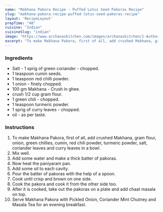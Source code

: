 ---
name: "Makhana Pakora Recipe - Puffed Lotus Seed Pakoras Recipe"
slug: "makhana-pakora-recipe-puffed-lotus-seed-pakoras-recipe"
layout: 'RecipeLayout'
prepTime: "40"
cuisine: "Indian"
cuisineSlug: "indian"
image: "https://www.archanaskitchen.com/images/archanaskitchen/1-Author/sibyl_sunitha/Puffed_Lotus_Seed_Pakodas_Recipe_.jpg"
excerpt: "To make Makhana Pakora, first of all, add crushed Makhana, gram flour, onion, green chillies, cumin, red chili powder, turmeric powder, salt, coriander leaves and curry leaves in a bowl"
---

### Ingredients

-  Salt - 1 sprig of green coriander - chopped.
-  1 teaspoon cumin seeds.
-  1 teaspoon red chilli powder.
-  1 onion - finely chopped.
- 100 gm Makhana - Crush in ghee.
-  crush 1/2 cup gram flour.
-  1 green chili - chopped.
-  1 teaspoon turmeric powder.
-  1 sprig of curry leaves - chopped.
-  oil - as per taste.

### Instructions

1. To make Makhana Pakora, first of all, add crushed Makhana, gram flour, onion, green chillies, cumin, red chili powder, turmeric powder, salt, coriander leaves and curry leaves in a bowl.
1. Mix well.
1. Add some water and make a thick batter of pakoras.
1. Now heat the paniyaram pan.
1. Add some oil to each cavity.
1. Pour the batter of pakoras with the help of a spoon.
1. Cook until crisp and brown on one side.
1. Cook the pakora and cook it from the other side too.
1. After it is cooked, take out the pakoras on a plate and add chaat masala on top.
1. Serve Makhana Pakora with Pickled Onion, Coriander Mint Chutney and Masala Tea for an evening breakfast.
